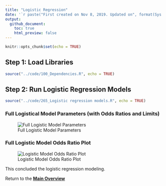 ---
title: "Logistic Regression"
date: '`r paste("First created on Nov 8, 2019. Updated on", format(Sys.Date(),"%b %d, %Y"))`'
output: 
  github_document:
    toc: true
    html_preview: false
---

```{r setup, include=FALSE}
knitr::opts_chunk$set(echo = TRUE)
```

## Step 1: Load Libraries

```{r echo=TRUE}
source("../code/100_Dependencies.R", echo = TRUE)

```

## Step 2: Run Logistic Regression Models

```{r echo=TRUE}
source("../code/265_Logistic regression models.R", echo = TRUE)

```

### Full Logistical Model Parameters (with Odds Ratios and Limits)

![Full Logistic Model Parameters](https://pgsmith2000.github.io/cvd-and-teeth/output/figures/LogisticFullModelTable.png "Full Logistical Model Parameters")

### Full Logistic Model Odds Ratio Plot

![Logistic Model Odds Ratio Plot](https://pgsmith2000.github.io/cvd-and-teeth/output/figures/LogistModelOR.png "Logistic Model Odds Ratio Plot")

This concluded the logistic regression modeling.

Return to the **[Main Overview](index.html)**
